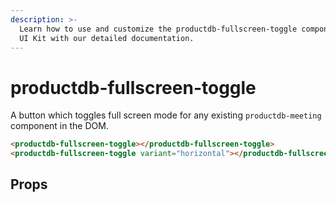 ```yaml
---
description: >-
  Learn how to use and customize the productdb-fullscreen-toggle component in ProductDB's
  UI Kit with our detailed documentation.
---
```


# productdb-fullscreen-toggle

A button which toggles full screen mode for any
existing `productdb-meeting` component in the DOM.

```html
<productdb-fullscreen-toggle></productdb-fullscreen-toggle>
<productdb-fullscreen-toggle variant="horizontal"></productdb-fullscreen-toggle>
```

## Props

<PropsTable of="productdb-fullscreen-toggle" />

<head>
  <title>UI Kit productdb-fullscreen-toggle</title>
</head>
